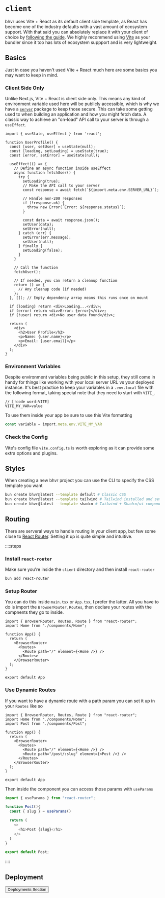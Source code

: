 
# `client`

bhvr uses Vite + React as its default client side template, as React has become one of the industry defaults with a vast amount of ecosystem support. With that said you can absolutely replace it with your client of choice by [following the guide](). We highly recommend using [Vite](https://vite.dev) as your bundler since it too has lots of ecosystem suppport and is very lightweight.


## Basics

Just in case you haven't used Vite + React much here are some basics you may want to keep in mind.

### Client Side Only

Unlike Next.js, Vite + React is client side only. This means any kind of environment variable used here will be publicly accessible, which is why we have a [`server`](/packages/server) package to keep those secure. This can take some getting used to when building an application and how you might fetch data. A classic way to achieve an "on-load" API call to your server is through a `useEffect`.

```tsx App.tsx
import { useState, useEffect } from 'react';

function UserProfile() {
  const [user, setUser] = useState(null);
  const [loading, setLoading] = useState(true);
  const [error, setError] = useState(null);

  useEffect(() => {
    // Define an async function inside useEffect
    async function fetchUser() {
      try {
        setLoading(true);
        // Make the API call to your server
        const response = await fetch(`${import.meta.env.SERVER_URL}`);

        // Handle non-200 responses
        if (!response.ok) {
          throw new Error(`Error: ${response.status}`);
        }

        const data = await response.json();
        setUser(data);
        setError(null);
      } catch (err) {
        setError(err.message);
        setUser(null);
      } finally {
        setLoading(false);
      }
    }

    // Call the function
    fetchUser();

    // If needed, you can return a cleanup function
    return () => {
      // Any cleanup code (if needed)
    };
  }, []); // Empty dependency array means this runs once on mount

  if (loading) return <div>Loading...</div>;
  if (error) return <div>Error: {error}</div>;
  if (!user) return <div>No user data found</div>;

  return (
    <div>
      <h2>User Profile</h2>
      <p>Name: {user.name}</p>
      <p>Email: {user.email}</p>
    </div>
  );
}
```

### Environment Variables

Despite environment variables being public in this setup, they still come in handy for things like working with your local server URL vs your deployed instance. It's best practice to keep your variables in a `.env.local` file with the following format, taking special note that they need to start with `VITE_`.

```
// [!code word:VITE]
VITE_MY_VAR=value
```

To use them inside your app be sure to use this Vite formatting

```typescript
const variable = import.meta.env.VITE_MY_VAR
```

### Check the Config

Vite's config file `vite.config.ts` is worth exploring as it can provide some extra options and plugins.

## Styles

When creating a new bhvr project you can use the CLI to specify the CSS template you want

```bash [terminal]
bun create bhvr@latest --template default # Classic CSS
bun create bhvr@latest --template tailwind # Tailwind installed and setup
bun create bhvr@latest --template shadcn # Tailwind + Shadcn/ui component setup
```

## Routing

There are serveral ways to handle routing in your client app, but few some close to [React Router](http://reactrouter.com). Setting it up is quite simple and intuitive.

::::steps

### Install `react-router`

Make sure you're inside the `client` directory and then install `react-router`

```bash [terminal]
bun add react-router
```

### Setup Router

You can do this inside `main.tsx` or `App.tsx`, I prefer the latter. All you have to do is import the `BrowserRouter`, `Routes`, then declare your routes with the compnents they go to inside.

```tsx App.tsx
import { BrowserRouter, Routes, Route } from "react-router";
import Home from "./components/Home";

function App() {
  return (
    <BrowserRouter>
      <Routes>
        <Route path="/" element={<Home />} />
      </Routes>
    </BrowserRouter>
  );
}

export default App
```

### Use Dynamic Routes

If you want to have a dynamic route with a path param you can set it up in your `Routes` like so

```tsx
import { BrowserRouter, Routes, Route } from "react-router";
import Home from "./components/Home";
import Post from "./components/Post";

function App() {
  return (
    <BrowserRouter>
      <Routes>
        <Route path="/" element={<Home />} />
        <Route path="/post/:slug" element={<Post />} />
      </Routes>
    </BrowserRouter>
  );
}

export default App
```

Then inside the component you can access those params with `useParams`

```typescript
import { useParams } from "react-router";

function Post(){
  const { slug } = useParams()

  return (
    <>
      <h1>Post {slug}</h1>
    </>
  )
}

export default Post;
```

::::

## Deployment

<Button href="/deployment/client/orbiter">Deployments Section</Button>
